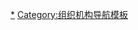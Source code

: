 {{Navbox
| name = 共产主义青年团
| title  = 共产主义青年组织
| state = {{{state|autocollapse}}}
| bodyclass = hlist

| group1 = 现存社会主义国家
| list1 = 
* [[中国共产主义青年团‎]]（中国）
* [[胡志明共产主义青年团]]（越南）
* [[古巴共产主义青年联盟]]（古巴）
* [[老挝人民革命青年团]]（老挝）
* [[社会主义爱国青年同盟]]{{sup|2}}（朝鲜）
| group2 = 现存非社会主义国家
| list2 = 
* [[俄罗斯联邦列宁主义青年共产主义联盟]]（俄罗斯）
* [[美国青年共产主义联盟]]（美国）
* [[加拿大青年共产主义联盟]]（加拿大）
* [[法国青年共产主义者运动]]（法国）
* [[挪威青年共产主义联盟]]（挪威）
* [[西班牙共产主义青年联盟]]（西班牙）
* [[葡萄牙共产主义青年]]（葡萄牙）
| group3 = 消亡
| list3 = 
* [[苏联列宁共产主义青年团]]（苏联）
* [[武汉社会主义青年团]]（中國）
* [[自由德国青年团]]{{sup|1}}（东德）
* [[蒙古民主社会主义青年联盟|蒙古革命青年团]]{{sup|1}}（蒙古）
* [[波兰社会主义青年团]]{{sup|1}}（波兰）
* [[阿尔巴尼亚劳动青年联盟]]（阿尔巴尼亚）
* [[匈牙利共产主义青年团]]{{sup|1}}（匈牙利）
* {{link-bg|季米特洛夫共产主义青年团|Димитровски комунистически младежки съюз}}（保加利亚）
* [[罗马尼亚共产主义青年团]]（罗马尼亚）
* [[社会主义青年联盟 (捷克斯洛伐克)|社会主义青年联盟]]（捷克斯洛伐克）
* [[南斯拉夫社会主义青年联盟]]（南斯拉夫）
* [[阿富汗民主青年组织]]（阿富汗）
* [[柬埔寨人民革命青年联盟]]（柬埔寨）
* [[立陶宛共產主義青年團]]（立陶宛）

| group4  = 相关
| list4  = 
* [[青年共产国际]]
* [[世界民主青年联盟]]

|below  = 
* {{sup|1}} 解散后以政党青年组织重建
* {{sup|2}} 仍为国家推行但是否仍以共产主义为指导方针存疑
}}<noinclude>

[[Category:共产主义青年团|*]]
[[Category:组织机构导航模板]]
</noinclude>